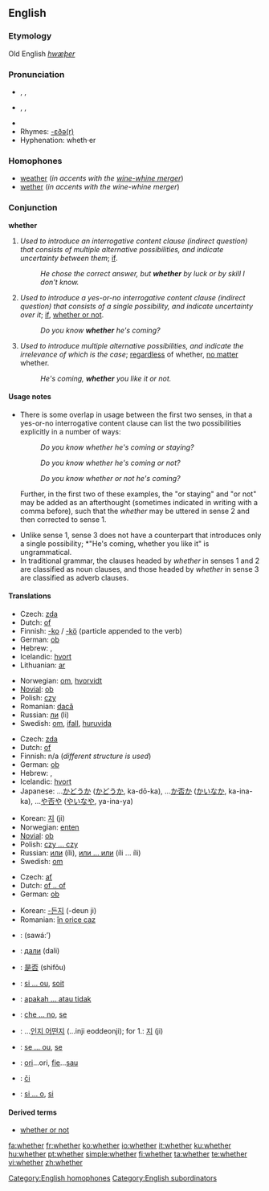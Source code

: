 ==English==

{{rank|during|several|either|338|whether|city|held|help}}

===Etymology===
Old English ''[[hwæþer]]''

===Pronunciation===
* {{enPR|wĕ'<i>th</i>ə(r)}}, {{IPA|/ˈwɛðə(r)/}}, {{SAMPA|/"wED@(r)/}}
* {{enPR|hwĕ'<i>th</i>ə(r)}}, {{IPA|/ˈʍɛðə(r)/}}, {{SAMPA|/"WED@(r)/}}
* {{audio|en-us-whether.ogg|Audio (US)}}
* Rhymes: [[Rhymes:English:-ɛðə(r)|-ɛðə(r)]]
* Hyphenation: wheth·er

===Homophones===
* [[weather]] (''in accents with the [[wine-whine merger]]'')
* [[wether]] (''in accents with the wine-whine merger'')

===Conjunction===
'''whether'''

# ''Used to introduce an interrogative content clause (indirect question) that consists of multiple alternative possibilities, and indicate uncertainty between them''; [[if]].
#: ''He chose the correct answer, but '''whether''' by luck or by skill I don't know.''
# ''Used to introduce a yes-or-no interrogative content clause (indirect question) that consists of a single possibility, and indicate uncertainty over it''; [[if]], [[whether or not]].
#: ''Do you know '''whether''' he's coming?''
# ''Used to introduce multiple alternative possibilities, and indicate the irrelevance of which is the case''; [[regardless]] of whether, [[no matter]] whether.
#: ''He's coming, '''whether''' you like it or not.''

====Usage notes====
* There is some overlap in usage between the first two senses, in that a yes-or-no interrogative content clause can list the two possibilities explicitly in a number of ways: <dl><dd>''Do you know whether he's coming or staying?''</dd><dd>''Do you know whether he's coming or not?''</dd><dd>''Do you know whether or not he's coming?''</dd></dl> Further, in the first two of these examples, the "or staying" and "or not" may be added as an afterthought (sometimes indicated in writing with a comma before), such that the ''whether'' may be uttered in sense 2 and then corrected to sense 1.
* Unlike sense 1, sense 3 does not have a counterpart that introduces only a single possibility; *"He's coming, whether you like it" is ungrammatical.
* In traditional grammar, the clauses headed by ''whether'' in senses 1 and 2 are classified as noun clauses, and those headed by ''whether'' in sense 3 are classified as adverb clauses.

====Translations====
{{trans-top|if (in indirect questions)}}
* Czech: [[zda]]
* Dutch: [[of]]
* Finnish: [[-ko]] / [[-kö]] (particle appended to the verb)
* German: [[ob]]
* Hebrew: {{he-translation|האם|ha`ím}}, {{he-translation|אם|ím}}
* Icelandic: [[hvort]]
* Lithuanian: [[ar]]
{{trans-mid}}
* Norwegian: [[om]], [[hvorvidt]]
* [[Novial]]: [[ob]]
* Polish: [[czy]]
* Romanian: [[dacă]]
* Russian: [[ли]] (li)
* Swedish: [[om#Swedish|om]], [[ifall]], [[huruvida]]
{{trans-bottom}}

{{trans-top|if, either}}
* Czech: [[zda]]
* Dutch: [[of]]
* Finnish: n/a (''different structure is used'')
* German: [[ob]]
* Hebrew: {{he-translation|באם|be`ím}}, {{he-translation|אם|ím}}
* Icelandic: [[hvort]]
* Japanese: ...[[かどうか]] ([[かどうか]], ka-dō-ka), ...[[か否か]] ([[かいなか]], ka-ina-ka), ...[[や否や]] ([[やいなや]], ya-ina-ya)
{{trans-mid}}
* Korean: [[지]] (ji)
* Norwegian: [[enten]]
* [[Novial]]: [[ob]]
* Polish: [[czy ... czy]]
* Russian: [[или]] (íli), [[или ... или]] (íli ... íli)
* Swedish: [[om#Swedish|om]]
{{trans-bottom}}

{{trans-top|whether or not}}
<!--this should be moved to "whether or not" if it ever gets created.-->
* Czech: [[ať]]
* Dutch: [[of .. of]]
* German: [[ob]]
{{trans-mid}}
* Korean: [[-든지]] (-deun ji)
* Romanian: [[în orice caz]]
{{trans-bottom}}

{{checktrans}}
{{trans-top|Translations to be checked}}
* {{ttbc|Arabic}}: {{Arab|[[سواء]]}} (sawá:’)
* {{ttbc|Bulgarian}}: [[дали]] (dali)
* {{ttbc|Chinese}}: [[是否]] (shìfǒu)
* {{ttbc|French}}: [[si ... ou]], [[soit]]
* {{ttbc|Indonesian}}: [[apakah ... atau tidak]]
* {{ttbc|Italian}}: [[che ... no]], [[se#Italian|se]]
{{trans-mid}}
* {{ttbc|Korean}}: ...[[인지 어떤지]] (...inji eoddeonji); for 1.: [[지]] (ji)
* {{ttbc|Portuguese}}: [[se ... ou]], [[se#Portuguese|se]]
* {{ttbc|Romanian}}: [[ori]]...ori, [[fie]]...[[sau]]
* {{ttbc|Slovak}}: [[či]]
* {{ttbc|Spanish}}: [[si ... o]], [[si#Spanish|si]]
{{trans-bottom}}

====Derived terms====
* [[whether or not]]

[[Category:English homophones]]
[[Category:English subordinators]]

[[fa:whether]]
[[fr:whether]]
[[ko:whether]]
[[io:whether]]
[[it:whether]]
[[ku:whether]]
[[hu:whether]]
[[pt:whether]]
[[simple:whether]]
[[fi:whether]]
[[ta:whether]]
[[te:whether]]
[[vi:whether]]
[[zh:whether]]